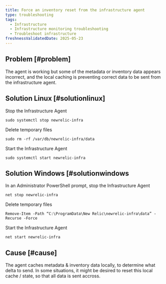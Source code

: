 ```yaml
---
title: Force an inventory reset from the infrastructure agent
type: troubleshooting
tags:
  - Infrastructure
  - Infrastructure monitoring troubleshooting
  - Troubleshoot infrastructure
freshnessValidatedDate: 2025-05-23
---
```


## Problem [#problem]

The agent is working but some of the metadata or inventory data appears incorrect, and the local caching is preventing correct data to be sent from the infrastructure agent.

## Solution Linux [#solutionlinux]

Stop the Infrastructure Agent
```
sudo systemctl stop newrelic-infra
```
Delete temporary files
```
sudo rm -rf /var/db/newrelic-infra/data
```
Start the Infrastructure Agent
```
sudo systemctl start newrelic-infra
```

## Solution Windows [#solutionwindows

In an Administrator PowerShell prompt, stop the Infrastructure Agent
```
net stop newrelic-infra
```
Delete temporary files
```
Remove-Item -Path “C:\ProgramData\New Relic\newrelic-infra\data” -Recurse -Force
```
Start the Infrastructure Agent
```
net start newrelic-infra
```

## Cause [#cause]

The agent caches metadata & inventory data locally, to determine what delta to send.
In some situations, it might be desired to reset this local cache / state, so that all data is sent accross. 
